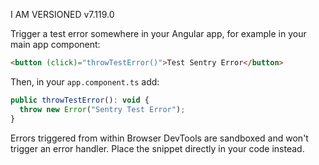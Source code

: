 I AM VERSIONED v7.119.0

Trigger a test error somewhere in your Angular app, for example in your main app component:

```html {filename: app.component.html}
<button (click)="throwTestError()">Test Sentry Error</button>
```

Then, in your `app.component.ts` add:

```javascript {filename: app.component.ts}
public throwTestError(): void {
  throw new Error("Sentry Test Error");
}
```

<Note>

Errors triggered from within Browser DevTools are sandboxed and won't trigger an error handler. Place the snippet directly in your code instead.

</Note>
